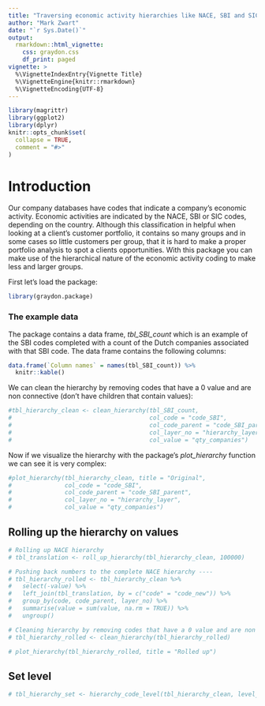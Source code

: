 ```yaml
---
title: "Traversing economic activity hierarchies like NACE, SBI and SIC"
author: "Mark Zwart"
date: "`r Sys.Date()`"
output: 
  rmarkdown::html_vignette:
    css: graydon.css
    df_print: paged
vignette: >
  %\VignetteIndexEntry{Vignette Title}
  %\VignetteEngine{knitr::rmarkdown}
  %\VignetteEncoding{UTF-8}
---
```


```r
library(magrittr)
library(ggplot2)
library(dplyr)
knitr::opts_chunk$set(
  collapse = TRUE,
  comment = "#>"
)
```

# Introduction

Our company databases have codes that indicate a company's economic activity. Economic activities are indicated by the NACE, SBI or SIC codes, depending on the country. Although this classification in helpful when looking at a client's customer portfolio, it contains so many groups and in some cases so little customers per group, that it is hard to make a proper portfolio analysis to spot a clients opportunities. With this package you can make use of the hierarchical nature of the economic activity coding to make less and larger groups.


First let's load the package:
```r
library(graydon.package)
```

### The example data

The package contains a data frame, _tbl_SBI_count_ which is an example of the SBI codes completed with a count of the Dutch companies associated with that SBI code. The data frame contains the following columns:
```r
data.frame(`Column names` = names(tbl_SBI_count)) %>% 
  knitr::kable()
```

We can clean the hierarchy by removing codes that have a 0 value and are non connective (don't have children that contain values):
```r
#tbl_hierarchy_clean <- clean_hierarchy(tbl_SBI_count,
#                                       col_code = "code_SBI",
#                                       col_code_parent = "code_SBI_parent",
#                                       col_layer_no = "hierarchy_layer",
#                                       col_value = "qty_companies")
```

Now if we visualize the hierarchy with the package's _plot_hierarchy_ function we can see it is very complex:
```r
#plot_hierarchy(tbl_hierarchy_clean, title = "Original",
#               col_code = "code_SBI",
#               col_code_parent = "code_SBI_parent",
#               col_layer_no = "hierarchy_layer",
#               col_value = "qty_companies")
```

## Rolling up the hierarchy on values

```r
# Rolling up NACE hierarchy
# tbl_translation <- roll_up_hierarchy(tbl_hierarchy_clean, 100000)
```


```r
# Pushing back numbers to the complete NACE hierarchy ----
# tbl_hierarchy_rolled <- tbl_hierarchy_clean %>% 
#   select(-value) %>% 
#   left_join(tbl_translation, by = c("code" = "code_new")) %>% 
#   group_by(code, code_parent, layer_no) %>% 
#   summarise(value = sum(value, na.rm = TRUE)) %>% 
#   ungroup()
```

```r
# Cleaning hierarchy by removing codes that have a 0 value and are non connective (don't have children that contain values)
# tbl_hierarchy_rolled <- clean_hierarchy(tbl_hierarchy_rolled)
```


```r
# plot_hierarchy(tbl_hierarchy_rolled, title = "Rolled up")
```

## Set level

```r
# tbl_hierarchy_set <- hierarchy_code_level(tbl_hierarchy_clean, level_no = 2)
```

